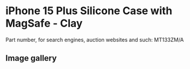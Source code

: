 # iPhone 15 Plus Silicone Case with MagSafe - Clay

Part number, for search engines, auction websites and such: MT133ZM/A

## Image gallery

<div style={{ width: "768px" }}>
  <GalleryComponent
    images={[
      {
        original: "/everysource/MT133",
        thumbnail: "/everypreview/MT133",
      },
      {
        original: "/everysource/MT133_AV1",
        thumbnail: "/everypreview/MT133_AV1",
      },
      {
        original: "/everysource/MT133_AV2",
        thumbnail: "/everypreview/MT133_AV2",
      },
      {
        original: "/everysource/MT133_AV3",
        thumbnail: "/everypreview/MT133_AV3",
      },
      {
        original: "/everysource/MT133_AV4",
        thumbnail: "/everypreview/MT133_AV4",
      }
    ]}
  />
</div>